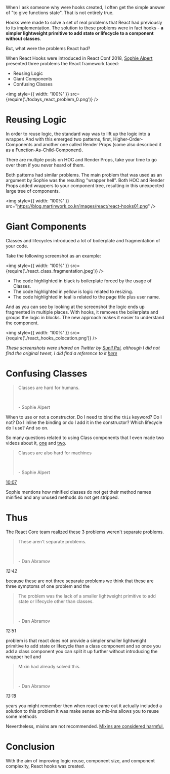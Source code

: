 When I ask someone why were hooks created, I often get the simple answer of "to give functions state". That is not entirely true.

Hooks were made to solve a set of real problems that React had previously to its implementation. The solution to these problems were in fact hooks - **a simpler lightweight primitive to add state or lifecycle to a component without classes**.

But, what were the problems React had? 

When React Hooks were introduced in React Conf 2018, [Sophie Alpert](https://twitter.com/sophiebits) presented three problems the React framework faced:

- Reusing Logic
- Giant Components
- Confusing Classes


<img style={{ width: '100%' }} src={require('./todays_react_problem_0.png')} />


# Reusing Logic

In order to reuse logic, the standard way was to lift up the logic into a wrapper. And with this emerged two patterns, first, Higher-Order-Components and another one called Render Props (some also described it as a Function-As-Child-Component).

There are multiple posts on HOC and Render Props, take your time to go over them if you never heard of them.  


Both patterns had similar problems. The main problem that was used as an argument by Sophie was the resulting "wrapper hell". Both HOC and Render Props added wrappers to your component tree, resulting in this unexpected large tree of components.

<img style={{ width: '100%' }} src="https://blog.martinwork.co.kr/images/react/react-hooks01.png" />


# Giant Components

Classes and lifecycles introduced a lot of boilerplate and fragmentation of your code.  

Take the following screenshot as an example:

<img style={{ width: '100%' }} src={require('./react_class_fragmentation.jpeg')} />

* The code highlighted in black is boilerplate forced by the usage of Classes. 
* The code highlighted in yellow is logic related to resizing.
* The code highlighted in teal is related to the page title plus user name.

And as you can see by looking at the screenshot the logic ends up fragmented in multiple places. With hooks, it removes the boilerplate and groups the logic in blocks. The new approach makes it easier to understand the component.

<img style={{ width: '100%' }} src={require('./react_hooks_colocation.png')} />

*These screenshots were shared on Twitter by [Sunil Pai](https://twitter.com/threepointone), although I did not find the original tweet, I did find a reference to it [here](https://twitter.com/housecor/status/1141361071770542082?s=20)*


# Confusing Classes

<blockquote class="comment">
<p>
  Classes are hard for humans.
</p>
<br/>
<p>
- Sophie Alpert
</p>
</blockquote>

When to use or not a constructor. Do I need to bind the `this` keyword? Do I not? Do I inline the binding or do I add it in the constructor? Which lifecycle do I use? And so on.

So many questions related to using Class components that I even made two videos about it, [one](https://www.youtube.com/watch?v=tIK8ndsC4SE) and [two](https://www.youtube.com/watch?v=pTREFnFCh5E&t=2s). 


<blockquote class="comment">
<p>
  Classes are also hard for machines
</p>
<br/>
<p>
- Sophie Alpert
</p>
</blockquote>


[10:07](https://youtu.be/dpw9EHDh2bM?t=607)

Sophie mentions how minified classes do not get their method names minified and any unused methods do not get stripped.



# Thus

The React Core team realized these 3 problems weren't separate problems.



<blockquote class="comment">
<p>
  These aren't separate problems.
</p>
<br/>
<p>
- Dan Abramov
</p>
</blockquote>

<i>12:42</i> <p class="was_said">because these are not three separate problems we think that these are three symptoms of one problem and the</p>



<blockquote class="comment">
<p>
  The problem was the lack of a smaller lightweight primitive to add state or lifecycle other than classes.
</p>
<br/>
<p>
- Dan Abramov
</p>
</blockquote>

<i>12:51</i> <p class="was_said">
problem is that react does not provide a
simpler smaller lightweight primitive to
add state or lifecycle than a class
component and so once you add a class
component you can split it up further
without introducing the wrapper hell and
</p>

<blockquote class="comment">
<p>
   Mixin had already solved this.
</p>
<br/>
<p>
- Dan Abramov
</p>
</blockquote>

<i>13:18</i> <p class="was_said">
years you might remember then when react
came out it actually included a solution
to this problem it was make sense so
mix-ins allows you to reuse some methods
</p>


Nevertheless, mixins are not recommended. [Mixins are considered harmful.](https://reactjs.org/blog/2016/07/13/mixins-considered-harmful.html)

# Conclusion

With the aim of improving logic reuse, component size, and component complexity, React hooks was created.

